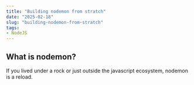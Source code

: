 ```yaml
---
title: "Building nodemon from stratch"
date: "2025-02-18"
slug: "building-nodemon-from-stratch"
tags: 
- NodeJS
---
```


## What is nodemon?

If you lived under a rock or just outside the javascript ecosystem, nodemon is a reload.